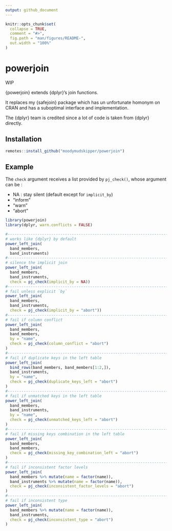 ```yaml
---
output: github_document
---
```


<!-- README.md is generated from README.Rmd. Please edit that file -->

```r
knitr::opts_chunk$set(
  collapse = TRUE,
  comment = "#>",
  fig.path = "man/figures/README-",
  out.width = "100%"
)
```

# powerjoin

WIP 

{powerjoin} extends {dplyr}'s join functions.

It replaces my {safejoin} package which has un unfortunate homonym on CRAN and
has a suboptimal interface and implementation.

The {dplyr} team is credited since a lot of code is taken from {dplyr} directly.

## Installation

``` r
remotes::install_github("moodymudskipper/powerjoin")
```

## Example

The `check` argument  receives a list provided by `pj_check()`, whose argument
can be :

* NA : stay silent (default except for `implicit_by`)
* "inform"
* "warn"
* "abort"

```r
library(powerjoin)
library(dplyr, warn.conflicts = FALSE)

#-------------------------------------------------------------------------------
# works like {dplyr} by default 
power_left_join(
  band_members, 
  band_instruments)
#-------------------------------------------------------------------------------
# silence the implicit join
power_left_join(
  band_members, 
  band_instruments, 
  check = pj_check(implicit_by = NA))
#-------------------------------------------------------------------------------
# fail unless explicit `by`
power_left_join(
  band_members, 
  band_instruments, 
  check = pj_check(implicit_by = "abort"))
#-------------------------------------------------------------------------------
# fail if column conflict
power_left_join(
  band_members, 
  band_members,
  by = "name",
  check = pj_check(column_conflict = "abort")
)
#-------------------------------------------------------------------------------
# fail if duplicate keys in the left table
power_left_join(
  bind_rows(band_members, band_members[1:2,]), 
  band_instruments,
  by = "name",
  check = pj_check(duplicate_keys_left = "abort")
)
#-------------------------------------------------------------------------------
# fail if unmatched keys in the left table
power_left_join(
  band_members, 
  band_instruments,
  by = "name",
  check = pj_check(unmatched_keys_left = "abort")
)
#-------------------------------------------------------------------------------
# fail if missing keys combination in the left table
power_left_join(
  band_members, 
  band_members,
  check = pj_check(missing_key_combination_left = "abort")
)
#-------------------------------------------------------------------------------
# fail if inconsistent factor levels
power_left_join(
  band_members %>% mutate(name = factor(name)), 
  band_instruments %>% mutate(name = factor(name)), 
  check = pj_check(inconsistent_factor_levels = "abort")
)
#-------------------------------------------------------------------------------
# fail if inconsistent type
power_left_join(
  band_members %>% mutate(name = factor(name)), 
  band_instruments, 
  check = pj_check(inconsistent_type = "abort")
)
```
